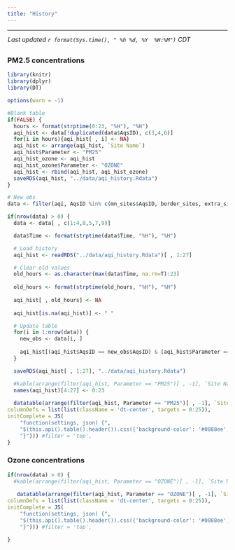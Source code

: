 ```yaml
---
title: "History"
---
```


<script type="text/JavaScript">
  setTimeout(function() { window.location=window.location;}, 350000);
</script>

<hr> 

<div style = "margin-left: 1px; margin-bottom: 12px; margin-top:-2px;"> 
 _Last updated `r format(Sys.time(), " %h %d, %Y  %H:%M")` CDT_
</div>

## {.tabset .tabset-pills}

### PM2.5 concentrations
```r
library(knitr)
library(dplyr)
library(DT)

options(warn = -1)

#Blank table
if(FALSE) {
  hours <- format(strptime(0:23, "%H"), "%H")
  aqi_hist <- data[!duplicated(data$AqsID), c(3,4,6)]
  for(i in hours){aqi_hist[ , i] <- NA}
  aqi_hist <- arrange(aqi_hist, `Site Name`)
  aqi_hist$Parameter <- "PM25"
  aqi_hist_ozone <- aqi_hist
  aqi_hist_ozone$Parameter <- "OZONE"
  aqi_hist <- rbind(aqi_hist, aqi_hist_ozone)
  saveRDS(aqi_hist, "../data/aqi_history.Rdata")
}

# New obs
data <- filter(aqi, AqsID %in% c(mn_sites$AqsID, border_sites, extra_sites))

if(nrow(data) > 0) {
  data <- data[ , c(1:4,8,5,7,9)]

  data$Time <- format(strptime(data$Time, "%H"), "%H")

  # Load history
  aqi_hist <- readRDS("../data/aqi_history.Rdata")[ , 1:27]

  # Clear old values
  old_hours <- as.character(max(data$Time, na.rm=T):23)
  
  old_hours <- format(strptime(old_hours, "%H"), "%H")
  
  aqi_hist[ , old_hours] <- NA
  
  aqi_hist[is.na(aqi_hist)] <- " "

  # Update table
  for(i in 1:nrow(data)) {
    new_obs <- data[i, ]
  
    aqi_hist[(aqi_hist$AqsID == new_obs$AqsID) & (aqi_hist$Parameter == new_obs$Parameter), as.character(new_obs$Time)] <- as.integer(round(as.numeric(new_obs$Concentration)))
  }

  saveRDS(aqi_hist[ , 1:27], "../data/aqi_history.Rdata")

  #kable(arrange(filter(aqi_hist, Parameter == "PM25")[ , -1], `Site Name`), 'html',  align = 'c', options())
  names(aqi_hist)[4:27] <- 0:23
  
  datatable(arrange(filter(aqi_hist, Parameter == "PM25")[ , -1], `Site Name`), autoHideNavigation = T, class="stripe nowrap compact", rownames = F, options = list(dom = 'ft', autoWidth = F, pageLength = 50, ordering = 0, 
columnDefs = list(list(className = 'dt-center', targets = 0:25)), 
initComplete = JS(
    "function(settings, json) {",
    "$(this.api().table().header()).css({'background-color': '#0088ee', 'color': '#fff'});",
    "}"))) #filter = 'top',
} 
```

### Ozone concentrations
```r
if(nrow(data) > 0) {
  #kable(arrange(filter(aqi_hist, Parameter == "OZONE")[ , -1], `Site Name`), 'html', class="stripe", align = 'c')
  
   datatable(arrange(filter(aqi_hist, Parameter == "OZONE")[ , -1], `Site Name`), autoHideNavigation = T, class="stripe nowrap compact", rownames = F, options = list(dom = 'ft', autoWidth = TRUE, pageLength = 50, ordering = 0, 
columnDefs = list(list(className = 'dt-center', targets = 0:25)), 
initComplete = JS(
    "function(settings, json) {",
    "$(this.api().table().header()).css({'background-color': '#0088ee', 'color': '#fff'});",
    "}"))) #filter = 'top',
 
}
```


